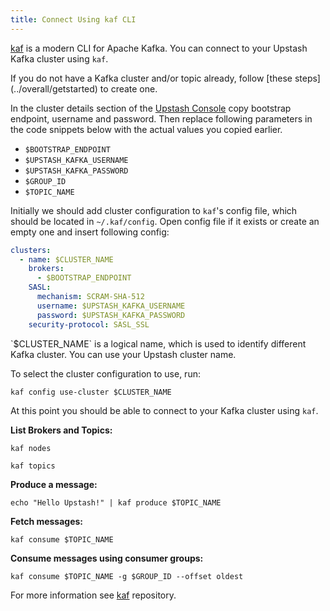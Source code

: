 ```yaml
---
title: Connect Using kaf CLI
---
```


[kaf](https://github.com/birdayz/kaf) is a modern CLI for Apache Kafka. You can
connect to your Upstash Kafka cluster using `kaf`.

<Info>
  If you do not have a Kafka cluster and/or topic already, follow [these
  steps](../overall/getstarted) to create one.
</Info>

In the cluster details section of the
[Upstash Console](https://console.upstash.com) copy bootstrap endpoint, username
and password. Then replace following parameters in the code snippets below with
the actual values you copied earlier.

- `$BOOTSTRAP_ENDPOINT`
- `$UPSTASH_KAFKA_USERNAME`
- `$UPSTASH_KAFKA_PASSWORD`
- `$GROUP_ID`
- `$TOPIC_NAME`

Initially we should add cluster configuration to `kaf`'s config file, which
should be located in `~/.kaf/config`. Open config file if it exists or create an
empty one and insert following config:

```yaml
clusters:
  - name: $CLUSTER_NAME
    brokers:
      - $BOOTSTRAP_ENDPOINT
    SASL:
      mechanism: SCRAM-SHA-512
      username: $UPSTASH_KAFKA_USERNAME
      password: $UPSTASH_KAFKA_PASSWORD
    security-protocol: SASL_SSL
```

<Note>
  `$CLUSTER_NAME` is a logical name, which is used to identify different Kafka
  cluster. You can use your Upstash cluster name.
</Note>

To select the cluster configuration to use, run:

```shell
kaf config use-cluster $CLUSTER_NAME
```

At this point you should be able to connect to your Kafka cluster using `kaf`.

**List Brokers and Topics:**

```shell
kaf nodes
```

```shell
kaf topics
```

**Produce a message:**

```shell
echo "Hello Upstash!" | kaf produce $TOPIC_NAME
```

**Fetch messages:**

```shell
kaf consume $TOPIC_NAME
```

**Consume messages using consumer groups:**

```shell
kaf consume $TOPIC_NAME -g $GROUP_ID --offset oldest
```

For more information see [kaf](https://github.com/birdayz/kaf) repository.
